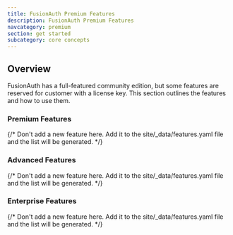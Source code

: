 ```yaml
---
title: FusionAuth Premium Features
description: FusionAuth Premium Features
navcategory: premium
section: get started
subcategory: core concepts
---
```


## Overview

FusionAuth has a full-featured community edition, but some features are reserved for customer with a license key. This section outlines the features and how to use them.

### Premium Features

{/*  Don't add a new feature here. Add it to the site/_data/features.yaml file and the list will be generated. */}
<Features edition="premium" />

### Advanced Features

{/*  Don't add a new feature here. Add it to the site/_data/features.yaml file and the list will be generated. */}
<Features edition="advanced" />

### Enterprise Features

{/*  Don't add a new feature here. Add it to the site/_data/features.yaml file and the list will be generated. */}
<Features edition="enterprise" />

